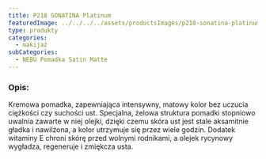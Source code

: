 ```yaml
---
title: P218 SONATINA Platinum
featuredImage: ../../../../assets/productsImages/p218-sonatina-platinum.png
type: produkty
categories:
  - makijaż
subCategories:
  - NEBU Pomadka Satin Matte
---
```


<h3>Opis:</h3>

Kremowa pomadka, zapewniająca intensywny, matowy kolor bez uczucia ciężkości czy suchości ust. Specjalna, żelowa struktura pomadki stopniowo uwalnia zawarte w niej olejki, dzięki czemu skóra ust jest stale aksamitnie gładka i nawilżona, a kolor utrzymuje się przez wiele godzin.
Dodatek witaminy E chroni skórę przed wolnymi rodnikami, a olejek rycynowy wygładza, regeneruje i zmiękcza usta.
